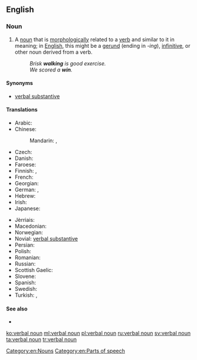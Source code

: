 ==English==

===Noun===
{{en-noun|head=[[verbal]] [[noun]]}}

# {{grammar}} A [[noun]] that is [[morphologically]] related to a [[verb]] and similar to it in meaning; in [[English]], this might be a [[gerund]] (ending in ''-ing''), [[infinitive]], or other noun derived from a verb.
#: ''Brisk '''walking''' is good exercise.''
#: ''We scored a ''' win'''.''

====Synonyms====
* [[verbal substantive]]

====Translations====
{{trans-top|grammar: noun that is morphologically related to a verb and has similar meaning}}
* Arabic: {{t+|ar|مصدر|m|tr=máṣdar}}
* Chinese:
*: Mandarin: {{t|cmn|動名詞|sc=Hani}}, {{t|cmn|动名词|tr=dòngmíngcí|sc=Hani}}
* Czech: {{t-|cs|podstatné jméno slovesné|n}}
* Danish: {{t-|da|verbalsubstantiv|n}}
* Faroese: {{t-|fo|sagnarnavnorð|n}}
* Finnish: {{t-|fi|verbin nimitapa}}, {{t+|fi|infinitiivi}}
* French: {{t-|fr|substantif verbal|m}}
* Georgian: {{t-|ka|სახელზმნა|tr=saxelzmna|sc=Geor}}
* German: {{t-|de|Verbalnomen|n}}, {{t+|de|Verbalsubstantiv}}
* Hebrew: {{t-|he|שם פעולה|m|alt=שם פעולה \ שֵׁם פְּעֻלּה|tr=shem-pe'ulá|sc=Hebr}}
* Irish: {{t-|ga|ainm briathartha|m}}
* Japanese: {{t+|ja|動名詞|tr=どうめいし, dōmeishi|sc=Jpan}}
{{trans-mid}}
* Jèrriais: {{tø|roa-jer|nom vèrbal|m}}
* Macedonian: {{t-|mk|глаголска именка|f|tr=glágolska ímenka|sc=Cyrl}}
* Norwegian: {{t-|no|verbalsubstantiv|n}}
* Novial: [[verbal substantive]]
* Persian: {{t|fa|مصدر|m|tr=masdar}}
* Polish: {{t+|pl|rzeczownik odczasownikowy|m}}
* Romanian: {{t-|ro|substantiv verbal|n}}
* Russian: {{t-|ru|отглагольное существительное|n|tr=otglagól’noje suščestvítel’noje|sc=Cyrl}}
* Scottish Gaelic: {{t-|gd|ainmear gnìomhaireach|m}}
* Slovene: {{t-|sl|glagolnik|alt=glágolnik}}
* Spanish: {{t-|es|nombre verbal|m}}
* Swedish: {{t-|sv|substantifierat verb}}
* Turkish: {{t-|tr|ad-fiil}}, {{t+|tr|isim-fiil}}
{{trans-bottom}}

====See also====
* {{l|en|masdar}}

[[Category:en:Nouns]]
[[Category:en:Parts of speech]]

[[ko:verbal noun]]
[[ml:verbal noun]]
[[pl:verbal noun]]
[[ru:verbal noun]]
[[sv:verbal noun]]
[[ta:verbal noun]]
[[tr:verbal noun]]